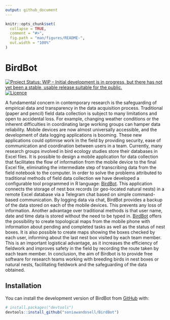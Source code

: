 ```yaml
---
output: github_document
---
```


<!-- README.md is generated from README.Rmd. Please edit that file -->

```r
knitr::opts_chunk$set(
  collapse = TRUE,
  comment = "#>",
  fig.path = "man/figures/README-",
  out.width = "100%"
)
```

# BirdBot

<!-- badges: start -->
[![Project Status: WIP – Initial development is in progress, but there has not yet been a stable, usable release suitable for the public.](https://www.repostatus.org/badges/latest/wip.svg)](https://www.repostatus.org/#wip)
[![Licence](https://img.shields.io/badge/licence-GPL--3-blue.svg)](https://www.gnu.org/licenses/gpl-3.0.html)
<!-- badges: end -->

A fundamental concern in contemporary research is the safeguarding of empirical data and transparency in the data acquisition process. Traditional (paper and pencil) field data collection is subject to many limitations and open to accidental loss. For example, changing weather conditions or the inherent difficulties in coordinating large working groups can hamper data reliability.
Mobile devices are now almost universally accessible, and the development of data logging applications is booming. These new applications could optimise work in the field by providing security, ease of communication and coordination between users in a team.
Currently, many research groups involved in bird ecology studies store their databases in Excel files. It is possible to design a mobile application for data collection that facilitates the flow of information from the mobile device to the final Excel file, eliminating the intermediate step of transcribing data from the field notebook to the computer.
In order to solve the problems attributed to traditional methods of field data collection we have developed a configurable tool programmed in R language: [BirdBot](https://github.com/soniawandosell/BirdBot). This application connects the storage of nest box records (or geo-located natural nests) in a remote Excel database via a Telegram chat based on simple command-based communication. By logging data via chat, BirdBot provides a backup of the data stored on each of the mobile devices. This prevents any loss of information. Another advantage over traditional methods is that user name, date and time data is stored without the need to be typed in. 
[BirdBot](https://github.com/soniawandosell/BirdBot) offers the possibility to create topological maps from the mobile phone with information about pending and completed tasks as well as the status of nest boxes. It is also possible to create maps showing the boxes checked by each user, informing about the last nest box visited by each team member. This is an important logistical advantage, as it increases the efficiency of fieldwork and improves safety in the field by recording the route taken by each team member.
In conclusion, the aim of Birdbot is to provide free software for research teams working with breeding birds in nest boxes or natural nests, facilitating fieldwork and the safeguarding of the data obtained.

## 


## Installation

You can install the development version of BirdBot from [GitHub](https://github.com/) with:

``` r
# install.packages("devtools")
devtools::install_github("soniawandosell/BirdBot")
```
